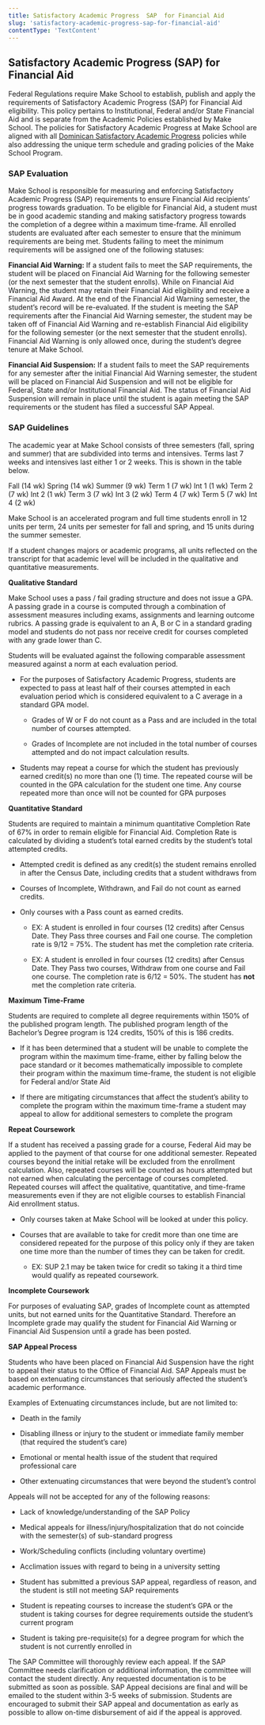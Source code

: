 ```yaml
---
title: Satisfactory Academic Progress  SAP  for Financial Aid
slug: 'satisfactory-academic-progress-sap-for-financial-aid'
contentType: 'TextContent'
---
```


## Satisfactory Academic Progress (SAP) for Financial Aid

Federal Regulations require Make School to establish, publish and apply the requirements of
Satisfactory Academic Progress (SAP) for Financial Aid eligibility. This policy pertains to
Institutional, Federal and/or State Financial Aid and is separate from the Academic Policies
established by Make School. The policies for Satisfactory Academic Progress at Make School are
aligned with all
[Dominican Satisfactory Academic Progress](https://www.dominican.edu/admissions/tuition-and-financial-aid/financial-aid-policies/satisfactory-academic-progress)
policies while also addressing the unique term schedule and grading policies of the Make School
Program.

### SAP Evaluation

Make School is responsible for measuring and enforcing Satisfactory Academic Progress (SAP)
requirements to ensure Financial Aid recipients’ progress towards graduation. To be eligible for
Financial Aid, a student must be in good academic standing and making satisfactory progress towards
the completion of a degree within a maximum time-frame. All enrolled students are evaluated after
each semester to ensure that the minimum requirements are being met. Students failing to meet the
minimum requirements will be assigned one of the following statuses:

**Financial Aid Warning:** If a student fails to meet the SAP requirements, the student will be
placed on Financial Aid Warning for the following semester (or the next semester that the student
enrolls). While on Financial Aid Warning, the student may retain their Financial Aid eligibility and
receive a Financial Aid Award. At the end of the Financial Aid Warning semester, the student’s
record will be re-evaluated. If the student is meeting the SAP requirements after the Financial Aid
Warning semester, the student may be taken off of Financial Aid Warning and re-establish Financial
Aid eligibility for the following semester (or the next semester that the student enrolls).
Financial Aid Warning is only allowed once, during the student’s degree tenure at Make School.

**Financial Aid Suspension:** If a student fails to meet the SAP requirements for any semester after
the initial Financial Aid Warning semester, the student will be placed on Financial Aid Suspension
and will not be eligible for Federal, State and/or Institutional Financial Aid. The status of
Financial Aid Suspension will remain in place until the student is again meeting the SAP
requirements or the student has filed a successful SAP Appeal.

### SAP Guidelines

The academic year at Make School consists of three semesters (fall, spring and summer) that are
subdivided into terms and intensives. Terms last 7 weeks and intensives last either 1 or 2 weeks.
This is shown in the table below.

Fall (14 wk) Spring (14 wk) Summer (9 wk) Term 1 (7 wk) Int 1 (1 wk) Term 2 (7 wk) Int 2 (1 wk) Term
3 (7 wk) Int 3 (2 wk) Term 4 (7 wk) Term 5 (7 wk) Int 4 (2 wk)

Make School is an accelerated program and full time students enroll in 12 units per term, 24 units
per semester for fall and spring, and 15 units during the summer semester.

If a student changes majors or academic programs, all units reflected on the transcript for that
academic level will be included in the qualitative and quantitative measurements.

**Qualitative Standard**

Make School uses a pass / fail grading structure and does not issue a GPA. A passing grade in a
course is computed through a combination of assessment measures including exams, assignments and
learning outcome rubrics. A passing grade is equivalent to an A, B or C in a standard grading model
and students do not pass nor receive credit for courses completed with any grade lower than C.

Students will be evaluated against the following comparable assessment measured against a norm at
each evaluation period.

- For the purposes of Satisfactory Academic Progress, students are expected to pass at least half of
  their courses attempted in each evaluation period which is considered equivalent to a C average in
  a standard GPA model.

  - Grades of W or F do not count as a Pass and are included in the total number of courses
    attempted.

  - Grades of Incomplete are not included in the total number of courses attempted and do not impact
    calculation results.

- Students may repeat a course for which the student has previously earned credit(s) no more than
  one (1) time. The repeated course will be counted in the GPA calculation for the student one time.
  Any course repeated more than once will not be counted for GPA purposes

**Quantitative Standard**

Students are required to maintain a minimum quantitative Completion Rate of 67% in order to remain
eligible for Financial Aid. Completion Rate is calculated by dividing a student’s total earned
credits by the student’s total attempted credits.

- Attempted credit is defined as any credit(s) the student remains enrolled in after the Census
  Date, including credits that a student withdraws from

- Courses of Incomplete, Withdrawn, and Fail do not count as earned credits.

- Only courses with a Pass count as earned credits.

  - EX: A student is enrolled in four courses (12 credits) after Census Date. They Pass three
    courses and Fail one course. The completion rate is 9/12 = 75%. The student has met the
    completion rate criteria.

  - EX: A student is enrolled in four courses (12 credits) after Census Date. They Pass two courses,
    Withdraw from one course and Fail one course. The completion rate is 6/12 = 50%. The student has
    **not** met the completion rate criteria.

**Maximum Time-Frame**

Students are required to complete all degree requirements within 150% of the published program
length. The published program length of the Bachelor’s Degree program is 124 credits, 150% of this
is 186 credits.

- If it has been determined that a student will be unable to complete the program within the maximum
  time-frame, either by falling below the pace standard or it becomes mathematically impossible to
  complete their program within the maximum time-frame, the student is not eligible for Federal
  and/or State Aid

- If there are mitigating circumstances that affect the student’s ability to complete the program
  within the maximum time-frame a student may appeal to allow for additional semesters to complete
  the program

**Repeat Coursework**

If a student has received a passing grade for a course, Federal Aid may be applied to the payment of
that course for one additional semester. Repeated courses beyond the initial retake will be excluded
from the enrollment calculation. Also, repeated courses will be counted as hours attempted but not
earned when calculating the percentage of courses completed. Repeated courses will affect the
qualitative, quantitative, and time-frame measurements even if they are not eligible courses to
establish Financial Aid enrollment status.

- Only courses taken at Make School will be looked at under this policy.

- Courses that are available to take for credit more than one time are considered repeated for the
  purpose of this policy only if they are taken one time more than the number of times they can be
  taken for credit.

  - EX: SUP 2.1 may be taken twice for credit so taking it a third time would qualify as repeated
    coursework.

**Incomplete Coursework**

For purposes of evaluating SAP, grades of Incomplete count as attempted units, but not earned units
for the Quantitative Standard. Therefore an Incomplete grade may qualify the student for Financial
Aid Warning or Financial Aid Suspension until a grade has been posted.

**SAP Appeal Process**

Students who have been placed on Financial Aid Suspension have the right to appeal their status to
the Office of Financial Aid. SAP Appeals must be based on extenuating circumstances that seriously
affected the student’s academic performance.

Examples of Extenuating circumstances include, but are not limited to:

- Death in the family

- Disabling illness or injury to the student or immediate family member (that required the student’s
  care)

- Emotional or mental health issue of the student that required professional care

- Other extenuating circumstances that were beyond the student’s control

Appeals will not be accepted for any of the following reasons:

- Lack of knowledge/understanding of the SAP Policy

- Medical appeals for illness/injury/hospitalization that do not coincide with the semester(s) of
  sub-standard progress

- Work/Scheduling conflicts (including voluntary overtime)

- Acclimation issues with regard to being in a university setting

- Student has submitted a previous SAP appeal, regardless of reason, and the student is still not
  meeting SAP requirements

- Student is repeating courses to increase the student’s GPA or the student is taking courses for
  degree requirements outside the student’s current program

- Student is taking pre-requisite(s) for a degree program for which the student is not currently
  enrolled in

The SAP Committee will thoroughly review each appeal. If the SAP Committee needs clarification or
additional information, the committee will contact the student directly. Any requested documentation
is to be submitted as soon as possible. SAP Appeal decisions are final and will be emailed to the
student within 3-5 weeks of submission. Students are encouraged to submit their SAP appeal and
documentation as early as possible to allow on-time disbursement of aid if the appeal is approved.
